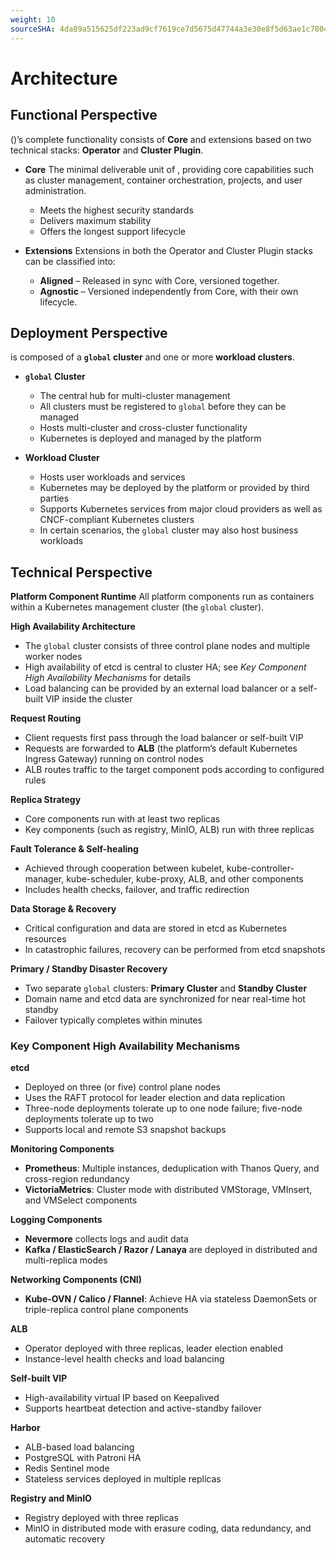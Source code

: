 ```yaml
---
weight: 10
sourceSHA: 4da89a515625df223ad9cf7619ce7d5675d47744a3e30e8f5d63ae1c78041c06
---
```


# Architecture

## Functional Perspective

<Term name="product" /> (<Term name="productShort" />)’s complete functionality consists of **<Term name="productShort" /> Core** and extensions based on two technical stacks: **Operator** and **Cluster Plugin**.

* **<Term name="productShort" /> Core**
  The minimal deliverable unit of <Term name="productShort" />, providing core capabilities such as cluster management, container orchestration, projects, and user administration.

  * Meets the highest security standards
  * Delivers maximum stability
  * Offers the longest support lifecycle

* **Extensions**
  Extensions in both the Operator and Cluster Plugin stacks can be classified into:

  * **Aligned** – Released in sync with <Term name="productShort" /> Core, versioned together.
  * **Agnostic** – Versioned independently from <Term name="productShort" /> Core, with their own lifecycle.

## Deployment Perspective

<Term name="productShort" /> is composed of a **`global` cluster** and one or more **workload clusters**.

* **`global` Cluster**

  * The central hub for multi-cluster management
  * All clusters must be registered to `global` before they can be managed
  * Hosts multi-cluster and cross-cluster functionality
  * Kubernetes is deployed and managed by the platform

* **Workload Cluster**

  * Hosts user workloads and services
  * Kubernetes may be deployed by the platform or provided by third parties
  * Supports Kubernetes services from major cloud providers as well as CNCF-compliant Kubernetes clusters
  * In certain scenarios, the `global` cluster may also host business workloads

## Technical Perspective

**Platform Component Runtime**
All platform components run as containers within a Kubernetes management cluster (the `global` cluster).

**High Availability Architecture**

* The `global` cluster consists of three control plane nodes and multiple worker nodes
* High availability of etcd is central to cluster HA; see *Key Component High Availability Mechanisms* for details
* Load balancing can be provided by an external load balancer or a self-built VIP inside the cluster

**Request Routing**

* Client requests first pass through the load balancer or self-built VIP
* Requests are forwarded to **ALB** (the platform’s default Kubernetes Ingress Gateway) running on control nodes
* ALB routes traffic to the target component pods according to configured rules

**Replica Strategy**

* Core components run with at least two replicas
* Key components (such as registry, MinIO, ALB) run with three replicas

**Fault Tolerance & Self-healing**

* Achieved through cooperation between kubelet, kube-controller-manager, kube-scheduler, kube-proxy, ALB, and other components
* Includes health checks, failover, and traffic redirection

**Data Storage & Recovery**

* Critical configuration and data are stored in etcd as Kubernetes resources
* In catastrophic failures, recovery can be performed from etcd snapshots

**Primary / Standby Disaster Recovery**

* Two separate `global` clusters: **Primary Cluster** and **Standby Cluster**
* Domain name and etcd data are synchronized for near real-time hot standby
* Failover typically completes within minutes

### Key Component High Availability Mechanisms

**etcd**

* Deployed on three (or five) control plane nodes
* Uses the RAFT protocol for leader election and data replication
* Three-node deployments tolerate up to one node failure; five-node deployments tolerate up to two
* Supports local and remote S3 snapshot backups

**Monitoring Components**

* **Prometheus**: Multiple instances, deduplication with Thanos Query, and cross-region redundancy
* **VictoriaMetrics**: Cluster mode with distributed VMStorage, VMInsert, and VMSelect components

**Logging Components**

* **Nevermore** collects logs and audit data
* **Kafka / ElasticSearch / Razor / Lanaya** are deployed in distributed and multi-replica modes

**Networking Components (CNI)**

* **Kube-OVN / Calico / Flannel**: Achieve HA via stateless DaemonSets or triple-replica control plane components

**ALB**

* Operator deployed with three replicas, leader election enabled
* Instance-level health checks and load balancing

**Self-built VIP**

* High-availability virtual IP based on Keepalived
* Supports heartbeat detection and active-standby failover

**Harbor**

* ALB-based load balancing
* PostgreSQL with Patroni HA
* Redis Sentinel mode
* Stateless services deployed in multiple replicas

**Registry and MinIO**

* Registry deployed with three replicas
* MinIO in distributed mode with erasure coding, data redundancy, and automatic recovery
